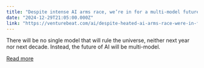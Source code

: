 ```yaml
---
title: "Despite intense AI arms race, we’re in for a multi-model future"
date: "2024-12-29T21:05:00.000Z"
link: "https://venturebeat.com/ai/despite-heated-ai-arms-race-were-in-for-a-multi-modal-future/"
---
```


There will be no single model that will rule the universe, neither next year nor next decade. Instead, the future of AI will be multi-model. 

[Read more](https://venturebeat.com/ai/despite-heated-ai-arms-race-were-in-for-a-multi-modal-future/)
